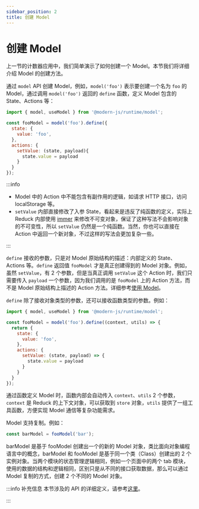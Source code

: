 ```yaml
---
sidebar_position: 2
title: 创建 Model
---
```

# 创建 Model

上一节的计数器应用中，我们简单演示了如何创建一个 Model。本节我们将详细介绍 Model 的创建方法。

通过 `model` API 创建 Model，例如，`model('foo')` 表示要创建一个名为 `foo` 的 Model，通过调用 `model('foo')` 返回的 `define` 函数，定义 Model 包含的 State、Actions 等：

```js
import { model, useModel } from '@modern-js/runtime/model';

const fooModel = model('foo').define({
  state: {
    value: 'foo',
  },
  actions: {
    setValue: (state, payload){
      state.value = payload
    }
  }
});
```

:::info
- Model 中的 Action 中不能包含有副作用的逻辑，如请求 HTTP 接口，访问 localStorage 等。
- `setValue` 内部直接修改了入参 State，看起来是违反了纯函数的定义，实际上 Reduck 内部使用 [immer](https://github.com/immerjs/immer) 来修改不可变对象，保证了这种写法不会影响对象的不可变性，所以 `setValue` 仍然是一个纯函数。当然，你也可以直接在 Action 中返回一个新对象，不过这样的写法会更加复杂一些。

:::

`define` 接收的参数，只是对 Model 原始结构的描述：内部定义的 State、Actions 等。`define` 返回值 `fooModel` 才是真正创建得到的 Model 对象。例如，虽然 `setValue`，有 2 个参数，但是当真正调用 `setValue` 这个 Action 时，我们只需要传入 `payload` 一个参数，因为我们调用的是 `fooModel` 上的 Action 方法，而不是 Model 原始结构上描述的 Action 方法。详细参考[使用 Model](/guides/topic-detail/model/use-model)。

`define` 除了接收对象类型的参数，还可以接收函数类型的参数。例如：

```js
import { model, useModel } from '@modern-js/runtime/model';

const fooModel = model('foo').define((context, utils) => {
  return {
    state: {
      value: 'foo',
    },
    actions: {
      setValue: (state, payload) => {
        state.value = payload
      }
    }
  }
});
```

通过函数定义 Model 时，函数内部会自动传入 `context`、`utils` 2 个参数，`context` 是 Reduck 的上下文对象，可以获取到 `store` 对象，`utils` 提供了一组工具函数，方便实现 Model 通信等复杂功能需求。

Model 支持复制。例如：

```ts
const barModel = fooModel('bar');
```

barModel 是基于 fooModel 创建出一个的新的 Model 对象，类比面向对象编程语言中的概念，barModel 和 fooModel 是基于同一个类（Class）创建出的 2 个实例对象。当两个模块的状态管理逻辑相同，例如一个页面中的两个 tab 模块，使用的数据的结构和逻辑相同，区别只是从不同的接口获取数据，那么可以通过 Model 复制的方式，创建 2 个不同的 Model 对象。

:::info 补充信息
本节涉及的 API 的详细定义，请参考[这里](/apis/app/runtime/model/model_)。

:::
